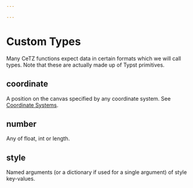 ```yaml
---

---
```



# Custom Types
Many CeTZ functions expect data in certain formats which we will call types. Note that these are actually made up of Typst primitives.

## <Type>coordinate</Type>
A position on the canvas specified by any coordinate system. See [Coordinate Systems](coordinate-systems).

## <Type>number</Type>
Any of <Type>float</Type>, <Type>int</Type> or <Type>length</Type>.

## <Type>style</Type>
Named arguments (or a dictionary if used for a single argument) of style key-values.

